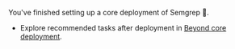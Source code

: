 You've finished setting up a core deployment of Semgrep 🎉.

- Explore recommended tasks after deployment in [<i class="fa-regular fa-file-lines"></i> Beyond core deployment](/deployment/beyond-core-deployment). 
